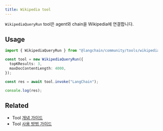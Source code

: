 ```yaml
---
title: Wikipedia tool
---
```


`WikipediaQueryRun` tool은 agent와 chain을 Wikipedia에 연결합니다.

## Usage

```typescript
import { WikipediaQueryRun } from "@langchain/community/tools/wikipedia_query_run";

const tool = new WikipediaQueryRun({
  topKResults: 3,
  maxDocContentLength: 4000,
});

const res = await tool.invoke("LangChain");

console.log(res);
```

## Related

- Tool [개념 가이드](/oss/langchain/tools)
- Tool [사용 방법 가이드](/oss/langchain/tools)